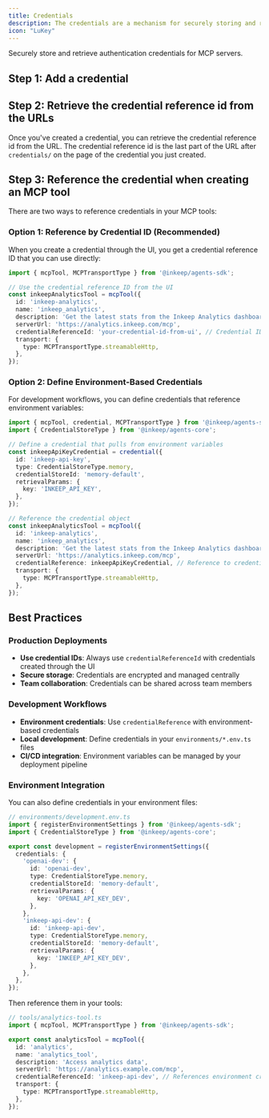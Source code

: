 ```yaml
---
title: Credentials
description: The credentials are a mechanism for securely storing and retrieving credentials for mcp servers.
icon: "LuKey"
---
```


Securely store and retrieve authentication credentials for MCP servers.

## Step 1: Add a credential

<Snippet file="multi-agent-framework/add-a-credential.mdx" />

## Step 2: Retrieve the credential reference id from the URLs

Once you've created a credential, you can retrieve the credential reference id from the URL. The credential reference id is the last part of the URL after `credentials/` on the page of the credential you just created.

## Step 3: Reference the credential when creating an MCP tool

There are two ways to reference credentials in your MCP tools:

### Option 1: Reference by Credential ID (Recommended)

When you create a credential through the UI, you get a credential reference ID that you can use directly:

```typescript
import { mcpTool, MCPTransportType } from '@inkeep/agents-sdk';

// Use the credential reference ID from the UI
const inkeepAnalyticsTool = mcpTool({
  id: 'inkeep-analytics',
  name: 'inkeep_analytics',
  description: 'Get the latest stats from the Inkeep Analytics dashboard',
  serverUrl: 'https://analytics.inkeep.com/mcp',
  credentialReferenceId: 'your-credential-id-from-ui', // Credential ID from Step 2
  transport: {
    type: MCPTransportType.streamableHttp,
  },
});
```

### Option 2: Define Environment-Based Credentials

For development workflows, you can define credentials that reference environment variables:

```typescript
import { mcpTool, credential, MCPTransportType } from '@inkeep/agents-sdk';
import { CredentialStoreType } from '@inkeep/agents-core';

// Define a credential that pulls from environment variables
const inkeepApiKeyCredential = credential({
  id: 'inkeep-api-key',
  type: CredentialStoreType.memory,
  credentialStoreId: 'memory-default',
  retrievalParams: {
    key: 'INKEEP_API_KEY',
  },
});

// Reference the credential object
const inkeepAnalyticsTool = mcpTool({
  id: 'inkeep-analytics',
  name: 'inkeep_analytics',
  description: 'Get the latest stats from the Inkeep Analytics dashboard',
  serverUrl: 'https://analytics.inkeep.com/mcp',
  credentialReference: inkeepApiKeyCredential, // Reference to credential object
  transport: {
    type: MCPTransportType.streamableHttp,
  },
});
```

## Best Practices

### Production Deployments
- **Use credential IDs**: Always use `credentialReferenceId` with credentials created through the UI
- **Secure storage**: Credentials are encrypted and managed centrally
- **Team collaboration**: Credentials can be shared across team members

### Development Workflows
- **Environment credentials**: Use `credentialReference` with environment-based credentials
- **Local development**: Define credentials in your `environments/*.env.ts` files
- **CI/CD integration**: Environment variables can be managed by your deployment pipeline

### Environment Integration

You can also define credentials in your environment files:

```typescript
// environments/development.env.ts
import { registerEnvironmentSettings } from '@inkeep/agents-sdk';
import { CredentialStoreType } from '@inkeep/agents-core';

export const development = registerEnvironmentSettings({
  credentials: {
    'openai-dev': {
      id: 'openai-dev',
      type: CredentialStoreType.memory,
      credentialStoreId: 'memory-default',
      retrievalParams: {
        key: 'OPENAI_API_KEY_DEV',
      },
    },
    'inkeep-api-dev': {
      id: 'inkeep-api-dev',
      type: CredentialStoreType.memory,
      credentialStoreId: 'memory-default',
      retrievalParams: {
        key: 'INKEEP_API_KEY_DEV',
      },
    },
  },
});
```

Then reference them in your tools:

```typescript
// tools/analytics-tool.ts
import { mcpTool, MCPTransportType } from '@inkeep/agents-sdk';

export const analyticsTool = mcpTool({
  id: 'analytics',
  name: 'analytics_tool',
  description: 'Access analytics data',
  serverUrl: 'https://analytics.example.com/mcp',
  credentialReferenceId: 'inkeep-api-dev', // References environment credential
  transport: {
    type: MCPTransportType.streamableHttp,
  },
});
```
